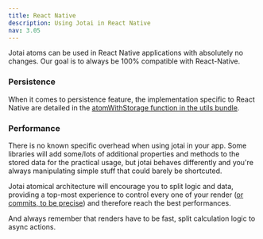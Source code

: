 ```yaml
---
title: React Native
description: Using Jotai in React Native
nav: 3.05
---
```


Jotai atoms can be used in React Native applications with absolutely no changes.
Our goal is to always be 100% compatible with React-Native.

### Persistence

When it comes to persistence feature, the implementation specific to React Native are detailed in the [atomWithStorage function in the utils bundle](../api/utils.mdx#atom-with-storage).

### Performance

There is no known specific overhead when using jotai in your app. Some libraries will add some/lots of additional properties and methods to the stored data for the practical usage, but jotai behaves differently and you're always manipulating simple stuff that could barely be shortcuted.

Jotai atomical architecture will encourage you to split logic and data, providing a top-most experience to control every one of your render ([or commits, to be precise](https://reactjs.org/blog/2018/09/10/introducing-the-react-profiler.html#browsing-commits)) and therefore reach the best performances.

And always remember that renders have to be fast, split calculation logic to async actions.
